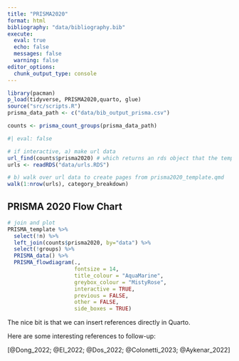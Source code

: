 ---
title: "PRISMA2020"
format: html
bibliography: "data/bibliography.bib"
execute: 
  eval: true
  echo: false
  messages: false
  warning: false
editor_options: 
  chunk_output_type: console
---

```{r}
library(pacman)
p_load(tidyverse, PRISMA2020,quarto, glue)
source("src/scripts.R")
prisma_data_path <- c("data/bib_output_prisma.csv")

counts <- prisma_count_groups(prisma_data_path)
```

```{r}
#| eval: false

# if interactive, a) make url data
url_find(counts$prisma2020) # which returns an rds object that the template can use
urls <- readRDS("data/urls.RDS")

# b) walk over url data to create pages from prisma2020_template.qmd
walk(1:nrow(urls), category_breakdown)

```

## PRISMA 2020 Flow Chart

```{r}
# join and plot
PRISMA_template %>%
  select(!n) %>%
  left_join(counts$prisma2020, by="data") %>%
  select(!groups) %>%
  PRISMA_data() %>%
  PRISMA_flowdiagram(.,
                     fontsize = 14,
                     title_colour = "AquaMarine",
                     greybox_colour = "MistyRose",
                     interactive = TRUE,
                     previous = FALSE,
                     other = FALSE,
                     side_boxes = TRUE)

```

The nice bit is that we can insert references directly in Quarto.

Here are some interesting references to follow-up:

[@Dong_2022; @El_2022; @Dos_2022; @Colonetti_2023; @Aykenar_2022]
